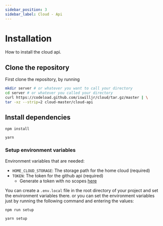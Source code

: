 ```yaml
---
sidebar_position: 3
sidebar_label: Cloud - Api
---
```



# Installation

How to install the cloud api.

## Clone the repository

First clone the repository, by running

```bash
mkdir server # or whatever you want to call your directory
cd server # or whatever you called your directory
curl https://codeload.github.com/iswilljr/cloud/tar.gz/master | \
tar -xz --strip=2 cloud-master/cloud-api
```

## Install dependencies

<Tabs>
<TabItem value="npm" label="npm">

```bash
npm install
```

</TabItem>
<TabItem value="yarn" label="Yarn">

```bash
yarn
```

</TabItem>

</Tabs>

### Setup environment variables

Environment variables that are needed:

- `HOME_CLOUD_STORAGE`: The storage path for the home cloud (required)
- `TOKEN`: The token for the github api (required)
  - Generate a token with no scopes [here](https://github.com/settings/tokens/new)

You can create a `.env.local` file in the root directory of your project and set the environment variables there.
or you can set the environment variables just by running the following command and entering the values:

<Tabs>
<TabItem value="npm" label="npm">

```bash
npm run setup
```

</TabItem>
<TabItem value="yarn" label="Yarn">

```bash
yarn setup
```

</TabItem>

</Tabs>
